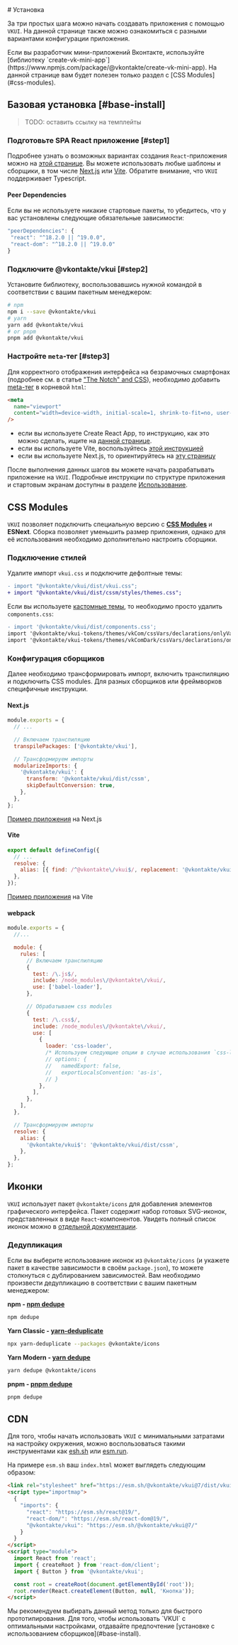 <Overview>
# Установка

За три простых шага можно начать создавать приложения с помощью `VKUI`.
На данной странице также можно ознакомиться с разными вариантами конфигурации приложения.

</Overview>

<Callout>
  Если вы разработчик мини-приложений Вконтакте, используйте [библиотеку
  `create-vk-mini-app`](https://www.npmjs.com/package/@vkontakte/create-vk-mini-app). На данной
  странице вам будет полезен только раздел с [CSS Modules](#css-modules).
</Callout>

## Базовая установка [#base-install]

> TODO: оставить ссылку на темплейты

<Steps>

### Подготовьте SPA React приложение [#step1]

Подробнее узнать о возможных вариантах создания `React`-приложения можно на [этой странице](https://ru.react.dev/learn/start-a-new-react-project).
Вы можете использовать любые шаблоны и сборщики, в том числе [Next.js](https://nextjs.org/) или [Vite](https://vite.dev/).
Обратите внимание, что `VKUI` поддерживает Typescript.

#### Peer Dependencies

Если вы не используете никакие стартовые пакеты, то убедитесь, что у вас установлены следующие обязательные зависимости:

```jsx
"peerDependencies": {
 "react": "^18.2.0 || ^19.0.0",
 "react-dom": "^18.2.0 || ^19.0.0"
}
```

### Подключите @vkontakte/vkui [#step2]

Установите библиотеку, воспользовавшись нужной командой в соответствии с вашим пакетным менеджером:

```sh
# npm
npm i --save @vkontakte/vkui
# yarn
yarn add @vkontakte/vkui
# or pnpm
pnpm add @vkontakte/vkui
```

### Настройте `meta`-тег [#step3]

Для корректного отображения интерфейса на безрамочных смартфонах (подробнее см. в статье ["The Notch" and CSS](https://css-tricks.com/the-notch-and-css/)),
необходимо добавить [meta-тег](https://developer.mozilla.org/en-US/docs/Web/HTML/Viewport_meta_tag) в корневой `html`:

```html
<meta
  name="viewport"
  content="width=device-width, initial-scale=1, shrink-to-fit=no, user-scalable=no, viewport-fit=cover"
/>
```

- если вы используете Create React App, то инструкцию, как это можно сделать, ищите на [данной странице](https://create-react-app.dev/docs/title-and-meta-tags/).
- если вы используете Vite, воспользуйтесь [этой инструкцией](https://vite.dev/guide/#index-html-and-project-root)
- если вы используете Next.js, то ориентируйтесь на [эту страницу](https://nextjs.org/docs/app/building-your-application/optimizing/metadata)

</Steps>

После выполнения данных шагов вы можете начать разрабатывать приложение на `VKUI`.
Подробные инструкции по структуре приложения и стартовым экранам доступны в разделе [Использование](/docs/overview/usage).

## CSS Modules

`VKUI` позволяет подключить специальную версию c [**CSS Modules**](https://github.com/css-modules/css-modules) и **ESNext**.
Сборка позволяет уменьшить размер приложения, однако для её использования необходимо дополнительно настроить сборщики.

<Steps>

### Подключение стилей

Удалите импорт `vkui.css` и подключите дефолтные темы:

```diff
- import "@vkontakte/vkui/dist/vkui.css";
+ import "@vkontakte/vkui/dist/cssm/styles/themes.css";
```

Если вы используете [кастомные темы](#/Customize), то необходимо просто удалить `components.css`:

```diff
- import '@vkontakte/vkui/dist/components.css';
import '@vkontakte/vkui-tokens/themes/vkCom/cssVars/declarations/onlyVariables.css';
import '@vkontakte/vkui-tokens/themes/vkComDark/cssVars/declarations/onlyVariablesLocal.css';
```

### Конфигурация сборщиков

Далее необходимо трансформировать импорт, включить транспиляцию и подключить CSS modules.
Для разных сборщиков или фреймворков специфичные инструкции.

#### Next.js

```js filename="next.config.js"
module.exports = {
  // ...

  // Включаем транспиляцию
  transpilePackages: ['@vkontakte/vkui'],

  // Трансформируем импорты
  modularizeImports: {
    '@vkontakte/vkui': {
      transform: '@vkontakte/vkui/dist/cssm',
      skipDefaultConversion: true,
    },
  },
};
```

[Пример приложения](https://codesandbox.io/p/sandbox/vkui-next-js-cssm-el0g7c) на Next.js

#### Vite

```js filename="vite.config.js"
export default defineConfig({
  // ...
  resolve: {
    alias: [{ find: /^@vkontakte\/vkui$/, replacement: '@vkontakte/vkui/dist/cssm' }],
  },
});
```

[Пример приложения](https://codesandbox.io/p/sandbox/vkui-vite-cssm-4iikku) на Vite

#### webpack

```js filename="webpack.config.js"
module.exports = {
  //...

  module: {
    rules: [
      // Включаем транспиляцию
      {
        test: /\.js$/,
        include: /node_modules\/@vkontakte\/vkui/,
        use: ['babel-loader'],
      },

      // Обрабатываем css modules
      {
        test: /\.css$/,
        include: /node_modules\/@vkontakte\/vkui/,
        use: [
          {
            loader: 'css-loader',
            /* Используем следующие опции в случае использования `css-loader >= 7.0.0` (см. https://github.com/webpack-contrib/css-loader/blob/v7.1.0/CHANGELOG.md) */
            // options: {
            //   namedExport: false,
            //   exportLocalsConvention: 'as-is',
            // }
          },
        ],
      },
    ],
  },

  // Трансформируем импорты
  resolve: {
    alias: {
      '@vkontakte/vkui$': '@vkontakte/vkui/dist/cssm',
    },
  },
};
```

</Steps>

## Иконки

`VKUI` использует пакет `@vkontakte/icons` для добавления элементов графического интерфейса.
Пакет содержит набор готовых SVG-иконок, представленных в виде `React`-компонентов.
Увидеть полный список иконок можно в [отдельной документации](https://vkcom.github.io/icons).

### Дедупликация

Если вы выберите использование иконок из `@vkontakte/icons` (и укажете пакет в качестве зависимости в своём `package.json`),
то можете столкнуться с дублированием зависимостей. Вам необходимо произвести дедупликацию в соответствии с вашим
пакетным менеджером:

**npm - [npm dedupe](https://docs.npmjs.com/cli/v6/commands/npm-dedupe)**

```sh
npm dedupe
```

**Yarn Classic - [yarn-deduplicate](https://www.npmjs.com/package/yarn-deduplicate)**

```sh
npx yarn-deduplicate --packages @vkontakte/icons
```

**Yarn Modern - [yarn dedupe](https://yarnpkg.com/cli/dedupe)**

```sh
yarn dedupe @vkontakte/icons
```

**pnpm - [pnpm dedupe](https://pnpm.io/cli/dedupe)**

```sh
pnpm dedupe
```

## CDN

Для того, чтобы начать использовать `VKUI` с минимальными затратами на настройку окружения, можно
воспользоваться такими инструментами как [esh.sh](https://esm.sh/) или [esm.run](https://www.jsdelivr.com/esm).

На примере `esm.sh` ваш `index.html` может выглядеть следующим образом:

```html
<link rel="stylesheet" href="https://esm.sh/@vkontakte/vkui@7/dist/vkui.css" />
<script type="importmap">
  {
    "imports": {
      "react": "https://esm.sh/react@19/",
      "react-dom/": "https://esm.sh/react-dom@19/",
      "@vkontakte/vkui": "https://esm.sh/@vkontakte/vkui@7/"
    }
  }
</script>
<script type="module">
  import React from 'react';
  import { createRoot } from 'react-dom/client';
  import { Button } from '@vkontakte/vkui';

  const root = createRoot(document.getElementById('root'));
  root.render(React.createElement(Button, null, 'Кнопка'));
</script>
```

<Callout>
  Мы рекомендуем выбирать данный метод только для быстрого прототипирования. Для того, чтобы
  использовать `VKUI` с оптимальными настройками, отдавайте предпочтение [установке с использованием
  сборщиков](#base-install).
</Callout>
